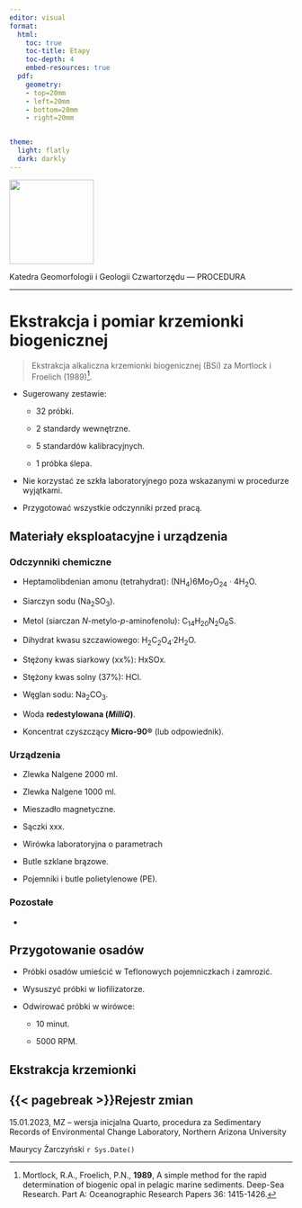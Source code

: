 ```yaml
---
editor: visual
format:
  html:
    toc: true
    toc-title: Etapy
    toc-depth: 4
    embed-resources: true
  pdf:
    geometry: 
    - top=20mm
    - left=20mm
    - bottom=20mm
    - right=20mm


theme:
  light: flatly
  dark: darkly
---
```


[![](images/log-ug_pl.png){fig-alt="Logo: Uniwersytet Gdański" fig-align="left" width="150"}](https://geomorfologia.ug.edu.pl)

Katedra Geomorfologii i Geologii Czwartorzędu --- PROCEDURA

------------------------------------------------------------------------

# Ekstrakcja i pomiar krzemionki biogenicznej

> Ekstrakcja alkaliczna krzemionki biogenicznej (BSi) za Mortlock i Froelich (1989)[^1].

[^1]: Mortlock, R.A., Froelich, P.N., **1989**, A simple method for the rapid determination of biogenic opal in pelagic marine sediments. Deep-Sea Research. Part A: Oceanographic Research Papers 36: 1415-1426.

-   Sugerowany zestawie:

    -   32 próbki.

    -   2 standardy wewnętrzne.

    -   5 standardów kalibracyjnych.

    -   1 próbka ślepa.

-   Nie korzystać ze szkła laboratoryjnego poza wskazanymi w procedurze wyjątkami.

-   Przygotować wszystkie odczynniki przed pracą.

## Materiały eksploatacyjne i urządzenia

### Odczynniki chemiczne

-   Heptamolibdenian amonu (tetrahydrat): (NH~4~)6Mo~7~O~24~ · 4H~2~O.

-   Siarczyn sodu (Na~2~SO~3~).

-   Metol (siarczan *N*-metylo-*p*-aminofenolu): C~14~H~20~N~2~O~6~S.

-   Dihydrat kwasu szczawiowego: H~2~C~2~O~4~·2H~2~O.

-   Stężony kwas siarkowy (xx%): HxSOx.

-   Stężony kwas solny (37%): HCl.

-   Węglan sodu: Na~2~CO~3~.

-   Woda **redestylowana (*MilliQ*)**.

-   Koncentrat czyszczący **Micro-90®** (lub odpowiednik).

### Urządzenia

-   Zlewka Nalgene 2000 ml.

-   Zlewka Nalgene 1000 ml.

-   Mieszadło magnetyczne.

-   Sączki xxx.

-   Wirówka laboratoryjna o parametrach

-   Butle szklane brązowe.

-   Pojemniki i butle polietylenowe (PE).

### Pozostałe

-   

## Przygotowanie osadów

-   Próbki osadów umieścić w Teflonowych pojemniczkach i zamrozić.

-   Wysuszyć próbki w liofilizatorze.

-   Odwirować próbki w wirówce:

    -   10 minut.

    -   5000 RPM.

## Ekstrakcja krzemionki

## {{< pagebreak >}}Rejestr zmian

15.01.2023, MZ -- wersja inicjalna Quarto, procedura za Sedimentary Records of Environmental Change Laboratory, Northern Arizona University

Maurycy Żarczyński `r Sys.Date()`
